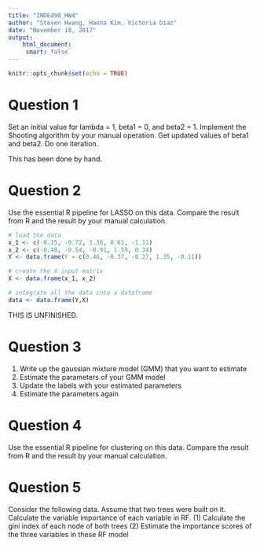 ```yaml
---
title: "INDE498_HW4"
author: "Steven Hwang, Haena Kim, Victoria Diaz"
date: "November 18, 2017"
output:
    html_document: 
     smart: false
---
```


```r
knitr::opts_chunk$set(echo = TRUE)
```

# Question 1 
Set an initial value for lambda = 1, beta1 = 0, and beta2 = 1. Implement the Shooting algorithm by your manual operation. Get updated values of beta1 and beta2. Do one iteration.

This has been done by hand. 

# Question 2 
Use the essential R pipeline for LASSO on this data. Compare the result from R and the result by your manual calculation. 

```r
# load the data
x_1 <- c(-0.15, -0.72, 1.36, 0.61, -1.11)
x_2 <- c(-0.48, -0.54, -0.91, 1.59, 0.34) 
Y <- data.frame(Y = c(0.46, -0.37, -0.27, 1.35, -0.11))

# create the X input matrix
X <- data.frame(x_1, x_2)

# integrate all the data into a dataframe 
data <- data.frame(Y,X)
```

THIS IS UNFINISHED.

# Question 3 
(1) Write up the gaussian mixture model (GMM) that you want to estimate
(2) Estimate the parameters of your GMM model
(3) Update the labels with your estimated parameters
(4) Estimate the parameters again


# Question 4 
Use the essential R pipeline for clustering on this data. Compare the result from R and the result by your manual calculation. 

# Question 5
Consider the following data. Assume that two trees were built on it. Calculate the variable importance of each variable in RF. 
(1) Calculate the gini index of each node of both trees
(2) Estimate the importance scores of the three variables in these RF model




